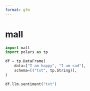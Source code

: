 ```yaml
---
format: gfm
---
```


# mall

```python
import mall 
import polars as tp

df = tp.DataFrame(
    data=["I am happy", "I am sad"],
    schema=[("txt", tp.String)],
)

df.llm.sentiment("txt")
```